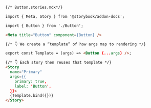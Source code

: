 ```md
{/* Button.stories.mdx*/}

import { Meta, Story } from '@storybook/addon-docs';

import { Button } from './Button';

<Meta title="Button" component={Button} />

{/* 👇 We create a “template” of how args map to rendering */}

export const Template = (args) => <Button {...args} />;

{/* 👇 Each story then reuses that template */}
<Story
  name="Primary"
  args={{
    primary: true,
    label: 'Button',
  }}>
  {Template.bind({})}
</Story>
```